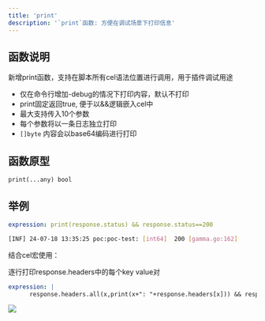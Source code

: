 ```yaml
---
title: 'print'
description: '`print`函数: 方便在调试场景下打印信息'
---
```


## 函数说明

新增print函数，支持在脚本所有cel语法位置进行调用，用于插件调试用途

- 仅在命令行增加-debug的情况下打印内容，默认不打印
- print固定返回true, 便于以&&逻辑嵌入cel中
- 最大支持传入10个参数
- 每个参数将以一条日志独立打印
- `[]byte` 内容会以base64编码进行打印

## 函数原型

`print(...any) bool`

## 举例

```yaml
expression: print(response.status) && response.status==200
```

```bash
[INF] 24-07-18 13:35:25 poc:poc-test: [int64]  200 [gamma.go:162]
```

结合cel宏使用：

逐行打印response.headers中的每个key value对

```yaml
expression: |
      response.headers.all(x,print(x+": "+response.headers[x])) && response.status == 200
```

![](/images/plugins/yaml/e210697c-2877-444b-bbff-5336dcf06f9b.png)
